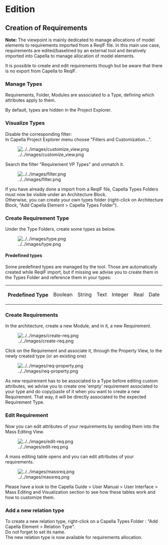 = Edition =
== Creation of Requirements ==
<b>Note: </b>The viewpoint is mainly dedicated to manage allocations of model elements to requirements imported from a ReqIF file. 
In this main use case, requirements are edited/baselined by an external tool and iteratively imported into Capella to manage allocation of model elements.

It is possible to create and edit requirements though but be aware that there is no export from Capella to ReqIF.

=== Manage Types ===
Requirements, Folder, Modules are associated to a Type, defining which attributes apply to them. 

By default, types are hidden in the Project Explorer. 

=== Visualize Types ===

Disable the corresponding filter:<br/>
In Capella Project Explorer menu choose "Filters and Customization...".

[[Image:../../images/customize_view.png]]

Search the filter "Requirement VP Types" and unmatch it.

[[Image:../../images/filter.png]]

If you have already done a import from a ReqIF file, Capella Types Folders must now be visible under an Architecture Block.<br/>
Otherwise, you can create your own types folder (right-click on Architecture Block, "Add Capella Element > Capella Types Folder").

=== Create Requirement Type ===
Under the Type Folders, create some types as below.

[[Image:../../images/type.png]]

==== Predefined types ====
Some predefined types are managed by the tool. Those are automatically created while ReqIF import, but if missing we advise you to create them in the Types Folder and reference them in your types:

<table>
<th>Predefined Type</th>
<td>Boolean</td>
<td>String</td>
<td>Text</td>
<td>Integer</td>
<td>Real</td>
<td>Date</td>
</table>

=== Create Requirements ===

In the architecture, create a new Module, and in it, a new Requirement.

[[Image:../../images/create-req.png]]

Click on the Requirement and associate it, through the Property View, to the newly created type (or an existing one)

[[Image:../../images/req-property.png]]

As new requirement has to be associated to a Type before editing custom attributes, we advise you to create one 'empty' requirement associated to your type and do copy/paste of it when you want to create a new Requirement. That way, it will be directly associated to the expected Requirement Type.

=== Edit Requirement ===
Now you can edit attributes of your requirements by sending them into the Mass Editing View.

[[Image:../../images/edit-req.png]]

A mass editing table opens and you can edit attributes of your requirements.

[[Image:../../images/massreq.png]]

Please have a look to the Capella Guide > User Manual > User Interface > Mass Editing and Visualization section to see how these tables work and how to customize them.

=== Add a new relation type ===

To create a new relation type, right-click on a Capella Types Folder : "Add Capella Element > Relation Type".<br/>
Do not forget to set its name.<br/>
The new relation type is now available for requirements allocation.
